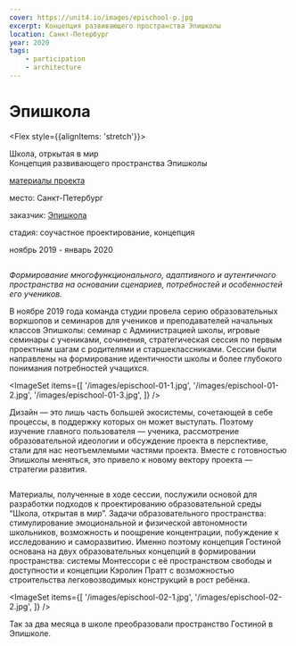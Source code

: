 ```yaml
---
cover: https://unit4.io/images/epischool-p.jpg
excerpt: Концепция развивающего пространства Эпишколы
location: Санкт-Петербург
year: 2020
tags:
    - participation
    - architecture
---
```

# Эпишкола

<Flex style={{alignItems: 'stretch'}}>
<Flex col>

Школа, отркытая в мир<br/>
Концепция развивающего пространства Эпишколы

<p style={{flex: '0 1 auto'}}>

[материалы проекта](https://disk.yandex.ru/i/rIcaAuDmXqWxsg)
</p>
</Flex>

<div>
<p><BlackHighlight>место:</BlackHighlight> Санкт-Петербург</p>

[]()<BlackHighlight>заказчик:</BlackHighlight> [Эпишкола](http://epischool.ru/)

<p><BlackHighlight>стадия:</BlackHighlight> соучастное проектирование, концепция</p>

ноябрь 2019 - январь 2020
</div>
</Flex>

<Flex>
<div style={{flex: 0.5}}>
    <Image src='/images/epischool-00.jpg' alt='' />
</div>

<Flex col>

*Формирование многофункционального, адаптивного и аутентичного пространства на основании сценариев, потребностей и особенностей его учеников.*
</Flex>
</Flex>

В ноябре 2019 года команда студии провела серию образовательных воркшопов и семинаров для учеников и преподавателей начальных классов Эпишколы: семинар с Администрацией школы, игровые семинары с учениками, сочинения, стратегическая сессия по первым проектным шагам с родителями и старшеклассниками. Сессии были направлены на формирование идентичности школы и более глубокого понимания потребностей учащихся. 

<ImageSet
    items={[
        '/images/epischool-01-1.jpg',
        '/images/epischool-01-2.jpg',
        '/images/epischool-01-3.jpg',
    ]}
/>

Дизайн — это лишь часть большей экосистемы, сочетающей в себе процессы, в поддержку которых он может выступать. Поэтому изучение главного пользователя — ученика, рассмотрение образовательной идеологии и обсуждение проекта в перспективе, стали для нас неотъемлемыми частями проекта. Вместе с готовностью Эпишколы меняться, это привело к новому вектору проекта — стратегии развития.

<WideBlock>
    <Image src='/images/epischool-03.jpg' alt='' />
</WideBlock>

Материалы, полученные в ходе сессии, послужили основой для разработки подходов к проектированию образовательной среды “Школа, открытая в мир”. Задачи образовательного пространства: стимулирование эмоциональной и физической автономности школьников, возможность и поощрение концентрации, побуждение к исследованию и саморазвитию. Именно поэтому концепция Гостиной основана на двух образовательных концепций в формировании пространства: системы Монтессори с её пространством свободы и доступности и концепции Кэролин Пратт с возможностью строительства легковозводимых конструкций в рост ребёнка.

<ImageSet
    items={[
        '/images/epischool-02-1.jpg',
        '/images/epischool-02-2.jpg',
    ]}
/>

Так за два месяца в школе преобразовали пространство Гостиной в Эпишколе.